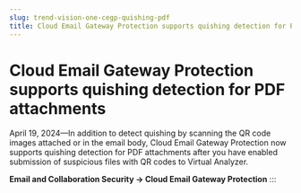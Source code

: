 ```yaml
---
slug: trend-vision-one-cegp-quishing-pdf
title: Cloud Email Gateway Protection supports quishing detection for PDF attachments
---
```

# Cloud Email Gateway Protection supports quishing detection for PDF attachments

April 19, 2024—In addition to detect quishing by scanning the QR code images attached or in the email body, Cloud Email Gateway Protection now supports quishing detection for PDF attachments after you have enabled submission of suspicious files with QR codes to Virtual Analyzer.

**Email and Collaboration Security → Cloud Email Gateway Protection**
:::
